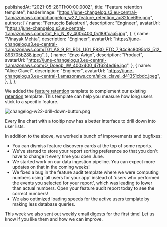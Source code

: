 
  publishedAt: "2021-05-28T11:00:00.000Z",
  title: "Feature retention template",
  headerImage:
    "https://june-changelog.s3.eu-central-1.amazonaws.com/changelog_w22_feature_retention_ac82fce69e.png",
  authors: [
    {
      name: "Ferruccio Balestreri",
      description: "Engineer",
      avatarUrl:
        "https://june-changelog.s3.eu-central-1.amazonaws.com/Gut_Ec_N_Ky_400x400_0c189fcaa5.jpg",
    },
    {
      name: "Vinayak Mehta",
      description: "Engineer",
      avatarUrl:
        "https://june-changelog.s3.eu-central-1.amazonaws.com/T01_AS_9_R1_RDL_U01_F830_FTC_7_94c9c8095b13_512_893705b288.jpeg",
    },
    {
      name: "Enzo Avigo",
      description: "Product",
      avatarUrl:
        "https://june-changelog.s3.eu-central-1.amazonaws.com/O_Doeqb_IW_400x400_47f624ed6e.jpg",
    },
    {
      name: "Alice Clavel",
      description: "Engineer",
      avatarUrl:
        "https://june-changelog.s3.eu-central-1.amazonaws.com/alice_clavel_d41351cbdc.jpeg",
    },
  ],
};

We added the [feature retention](https://june.so/template/feature-retention) template to complement our existing [retention](https://june.so/template/retention) template. This template can help you measure how long users stick to a specific feature.

![changelog-w22-drill-down-button.png](https://june-changelog.s3.eu-central-1.amazonaws.com/changelog_w22_drill_down_button_d224b0ff20.png)

Every line chart with a tooltip now has a better interface to drill down into user lists.

In addition to the above, we worked a bunch of improvements and bugfixes:

- You can dismiss feature discovery cards at the top of some reports.
- We've started to store your report sorting preference so that you don't have to change it every time you open June.
- We started work on our data ingestion pipeline. You can expect more updates on that in the coming weeks!
- We fixed a bug in the feature audit template where we were computing numbers using 'all users for your app' instead of 'users who performed the events you selected for your report', which was leading to lower than actual numbers. Open your feature audit report today to see the correct numbers!
- We also optimized loading speeds for the active users template by making less database queries.

This week we also sent out weekly email digests for the first time! Let us know if you like them and how we can improve.

